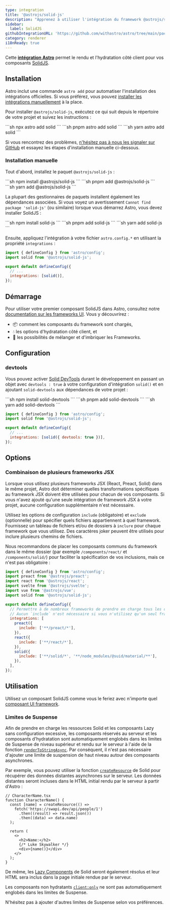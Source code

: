 ```yaml
---
type: integration
title: '@astrojs/solid-js'
description: "Apprenez à utiliser l'intégration du framework @astrojs/solid-js pour étendre la prise en charge des composants dans votre projet Astro."
sidebar:
  label: SolidJS
githubIntegrationURL: 'https://github.com/withastro/astro/tree/main/packages/integrations/solid/'
category: renderer
i18nReady: true
---
```


Cette **[intégration Astro][astro-integration]** permet le rendu et l'hydratation côté client pour vos composants [SolidJS](https://www.solidjs.com/).

## Installation

Astro inclut une commande `astro add` pour automatiser l'installation des intégrations officielles. Si vous préférez, vous pouvez [installer les intégrations manuellement](#installation-manuelle) à la place.

Pour installer `@astrojs/solid-js`, exécutez ce qui suit depuis le répertoire de votre projet et suivez les instructions :

<PackageManagerTabs>
  <Fragment slot="npm">
    ```sh
    npx astro add solid
    ```
  </Fragment>
  <Fragment slot="pnpm">
    ```sh
    pnpm astro add solid
    ```
  </Fragment>
  <Fragment slot="yarn">
    ```sh
    yarn astro add solid
    ```
  </Fragment>
</PackageManagerTabs>

Si vous rencontrez des problèmes, [n'hésitez pas à nous les signaler sur GitHub](https://github.com/withastro/astro/issues) et essayez les étapes d'installation manuelle ci-dessous.

### Installation manuelle

Tout d'abord, installez le paquet `@astrojs/solid-js` :

<PackageManagerTabs>
  <Fragment slot="npm">
    ```sh
    npm install @astrojs/solid-js
    ```
  </Fragment>
  <Fragment slot="pnpm">
    ```sh
    pnpm add @astrojs/solid-js
    ```
  </Fragment>
  <Fragment slot="yarn">
    ```sh
    yarn add @astrojs/solid-js
    ```
  </Fragment>
</PackageManagerTabs>

La plupart des gestionnaires de paquets installent également les dépendances associées. Si vous voyez un avertissement `Cannot find package 'solid-js'` (ou similaire) lorsque vous démarrez Astro, vous devez installer SolidJS :

<PackageManagerTabs>
  <Fragment slot="npm">
    ```sh
    npm install solid-js
    ```
  </Fragment>
  <Fragment slot="pnpm">
    ```sh
    pnpm add solid-js
    ```
  </Fragment>
  <Fragment slot="yarn">
    ```sh
    yarn add solid-js
    ```
  </Fragment>
</PackageManagerTabs>

Ensuite, appliquez l'intégration à votre fichier `astro.config.*` en utilisant la propriété `integrations` :

```js title="astro.config.mjs" ins={2} ins="solid()"
import { defineConfig } from 'astro/config';
import solid from '@astrojs/solid-js';

export default defineConfig({
  // ...
  integrations: [solid()],
});
```

## Démarrage

Pour utiliser votre premier composant SolidJS dans Astro, consultez notre [documentation sur les frameworks UI][astro-ui-frameworks]. Vous y découvrirez :

* 📦 comment les composants du framework sont chargés,
* 💧 les options d'hydratation côté client, et
* 🤝 les possibilités de mélanger et d'imbriquer les Frameworks.

## Configuration

### devtools

<p><Since pkg="@astrojs/solid-js" v="4.2.0" /></p>

Vous pouvez activer [Solid DevTools](https://github.com/thetarnav/solid-devtools) durant le développement en passant un objet avec `devtools : true` à votre configuration d'intégration `solid()` et en ajoutant `solid-devtools` aux dépendances de votre projet :

<PackageManagerTabs>
  <Fragment slot="npm">
    ```sh
    npm install solid-devtools
    ```
  </Fragment>
  <Fragment slot="pnpm">
    ```sh
    pnpm add solid-devtools
    ```
  </Fragment>
  <Fragment slot="yarn">
    ```sh
    yarn add solid-devtools
    ```
  </Fragment>
</PackageManagerTabs>

```js title="astro.config.mjs"
import { defineConfig } from 'astro/config';
import solid from '@astrojs/solid-js';

export default defineConfig({
  // ...
  integrations: [solid({ devtools: true })],
});
```

## Options

### Combinaison de plusieurs frameworks JSX

Lorsque vous utilisez plusieurs frameworks JSX (React, Preact, Solid) dans le même projet, Astro doit déterminer quelles transformations spécifiques au framework JSX doivent être utilisées pour chacun de vos composants. Si vous n'avez ajouté qu'une seule intégration de framework JSX à votre projet, aucune configuration supplémentaire n'est nécessaire.

Utilisez les options de configuration `include` (obligatoire) et `exclude` (optionnelle) pour spécifier quels fichiers appartiennent à quel framework. Fournissez un tableau de fichiers et/ou de dossiers à `inclure` pour chaque framework que vous utilisez. Des caractères joker peuvent être utilisés pour inclure plusieurs chemins de fichiers.

Nous recommandons de placer les composants communs du framework dans le même dossier (par exemple `/components/react/` et `/components/solid/`) pour faciliter la spécification de vos inclusions, mais ce n'est pas obligatoire :

```js title="astro.config.mjs"
import { defineConfig } from 'astro/config';
import preact from '@astrojs/preact';
import react from '@astrojs/react';
import svelte from '@astrojs/svelte';
import vue from '@astrojs/vue';
import solid from '@astrojs/solid-js';

export default defineConfig({
  // Permettre à de nombreux frameworks de prendre en charge tous les différents types de composants.
  // Aucun `include` n'est nécessaire si vous n'utilisez qu'un seul framework JSX !
  integrations: [
    preact({
      include: ['**/preact/*'],
    }),
    react({
      include: ['**/react/*'],
    }),
    solid({
      include: ['**/solid/*', '**/node_modules/@suid/material/**'],
    }),
  ],
});
```

## Utilisation

Utilisez un composant SolidJS comme vous le feriez avec n'importe quel [composant UI framework](/fr/guides/framework-components/).

### Limites de Suspense

Afin de prendre en charge les ressources Solid et les composants Lazy sans configuration excessive, les composants réservés au serveur et les composants d'hydratation sont automatiquement englobés dans les limites de Suspense de niveau supérieur et rendu sur le serveur à l'aide de la fonction [`renderToStringAsync`][solid-render-to-string-async]. Par conséquent, il n'est pas nécessaire d'ajouter une limite de suspension de haut niveau autour des composants asynchrones.

Par exemple, vous pouvez utiliser la fonction [`createResource`][solid-create-resource] de Solid pour récupérer des données distantes asynchrones sur le serveur. Les données distantes seront incluses dans le HTML initial rendu par le serveur à partir d'Astro :

```tsx
// CharacterName.tsx
function CharacterName() {
  const [name] = createResource(() =>
    fetch('https://swapi.dev/api/people/1')
      .then((result) => result.json())
      .then((data) => data.name)
  );

  return (
    <>
      <h2>Name:</h2>
      {/* Luke Skywalker */}
      <div>{name()}</div>
    </>
  );
}
```

De même, les [Lazy Components][solid-lazy-components] de Solid seront également résolus et leur HTML sera inclus dans la page initiale rendue par le serveur.

Les composants non hydratants [`client:only`][astro-client-only] ne sont pas automatiquement englobés dans les limites de Suspense.

N'hésitez pas à ajouter d'autres limites de Suspense selon vos préférences.

[astro-integration]: /fr/guides/integrations-guide/

[astro-ui-frameworks]: /fr/guides/framework-components/#utilisation-des-composants-de-framework

[astro-client-only]: /fr/reference/directives-reference/#clientonly

[solid-render-to-string-async]: https://www.solidjs.com/docs/latest/api#rendertostringasync

[solid-create-resource]: https://www.solidjs.com/docs/latest/api#createresource

[solid-lazy-components]: https://www.solidjs.com/docs/latest/api#lazy
